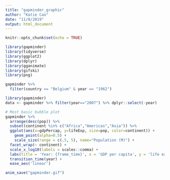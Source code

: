 ```yaml
---
title: "gapminder_graphic"
author: "Katie Cao"
date: "11/8/2019"
output: html_document
---
```


```r
knitr::opts_chunk$set(echo = TRUE)

library(gapminder)
library(tidyverse)
library(ggplot2)
library(dplyr)
library(gganimate)
library(gifski)
library(png)

gapminder %>%
  filter(country == "Belgium" & year == "1962")

library(gapminder)
data <- gapminder %>% filter(year=="2007") %>% dplyr::select(-year)

```

```r
# Most basic bubble plot
gapminder %>%
  arrange(desc(pop)) %>%
  subset(continent %in% c("Africa","Americas","Asia")) %>%
  ggplot(aes(x=gdpPercap, y=lifeExp, size=pop, color=continent)) +
    geom_point(alpha=0.5) +
    scale_size(range = c(.5, 5), name="Population (M)") +
  facet_wrap(~ continent) +
  scale_x_log10(labels = scales::comma) +
  labs(title = 'Year: {frame_time}', x = 'GDP per capita', y = 'life expectancy') +
  transition_time(year) +
  ease_aes('linear')

anim_save("gapminder.gif")
```
